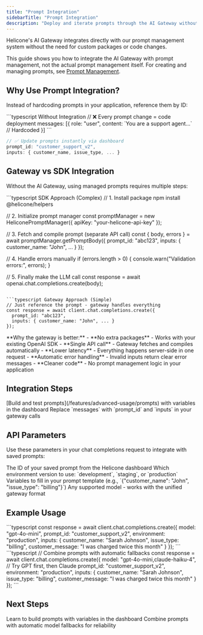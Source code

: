 ```yaml
---
title: "Prompt Integration"
sidebarTitle: "Prompt Integration"
description: "Deploy and iterate prompts through the AI Gateway without code changes"
---
```


Helicone's AI Gateway integrates directly with our prompt management system without the need for custom packages or code changes.

This guide shows you how to integrate the AI Gateway with prompt management, not the actual prompt management itself. For creating and managing prompts, see [Prompt Management](/features/advanced-usage/prompts).

## Why Use Prompt Integration?

Instead of hardcoding prompts in your application, reference them by ID:

<CodeGroup>
```typescript Without Integration
// ❌ Every prompt change = code deployment
messages: [{
  role: "user",
  content: `You are a support agent...` // Hardcoded
}]
```

```typescript With Integration
// ✅ Update prompts instantly via dashboard
prompt_id: "customer_support_v2",
inputs: { customer_name, issue_type, ... }
```
</CodeGroup>

## Gateway vs SDK Integration

Without the AI Gateway, using managed prompts requires multiple steps:

<CodeGroup>
```typescript SDK Approach (Complex)
// 1. Install package
npm install @helicone/helpers

// 2. Initialize prompt manager
const promptManager = new HeliconePromptManager({
  apiKey: "your-helicone-api-key"
});

// 3. Fetch and compile prompt (separate API call)
const { body, errors } = await promptManager.getPromptBody({
  prompt_id: "abc123",
  inputs: { customer_name: "John", ... }
});

// 4. Handle errors manually
if (errors.length > 0) {
  console.warn("Validation errors:", errors);
}

// 5. Finally make the LLM call
const response = await openai.chat.completions.create(body);
```

```typescript Gateway Approach (Simple)
// Just reference the prompt - gateway handles everything
const response = await client.chat.completions.create({
  prompt_id: "abc123",
  inputs: { customer_name: "John", ... }
});
```
</CodeGroup>

<Info>
**Why the gateway is better:**
- **No extra packages** - Works with your existing OpenAI SDK
- **Single API call** - Gateway fetches and compiles automatically
- **Lower latency** - Everything happens server-side in one request
- **Automatic error handling** - Invalid inputs return clear error messages
- **Cleaner code** - No prompt management logic in your application
</Info>

## Integration Steps

<Steps>
<Step title="Create prompts in Helicone">
  [Build and test prompts](/features/advanced-usage/prompts) with variables in the dashboard
</Step>
<Step title="Use prompt_id in your code">
  Replace `messages` with `prompt_id` and `inputs` in your gateway calls
</Step>
</Steps>

## API Parameters

Use these parameters in your chat completions request to integrate with saved prompts:

<Fields>
  <Field name="prompt_id" type="string" required>
    The ID of your saved prompt from the Helicone dashboard
  </Field>
  <Field name="environment" type="string" default="production">
    Which environment version to use: `development`, `staging`, or `production`
  </Field>
  <Field name="inputs" type="object" required>
    Variables to fill in your prompt template (e.g., `{"customer_name": "John", "issue_type": "billing"}`)
  </Field>
  <Field name="model" type="string" required>
    Any supported model - works with the unified gateway format
  </Field>
</Fields>

## Example Usage

<Tabs>
<Tab title="Basic">
```typescript
const response = await client.chat.completions.create({
  model: "gpt-4o-mini",
  prompt_id: "customer_support_v2",
  environment: "production",
  inputs: {
    customer_name: "Sarah Johnson",
    issue_type: "billing",
    customer_message: "I was charged twice this month"
  }
});
```
</Tab>

<Tab title="With Model Fallbacks">
```typescript
// Combine prompts with automatic fallbacks
const response = await client.chat.completions.create({
  model: "gpt-4o-mini,claude-haiku-4", // Try GPT first, then Claude
  prompt_id: "customer_support_v2",
  environment: "production",
  inputs: {
    customer_name: "Sarah Johnson",
    issue_type: "billing",
    customer_message: "I was charged twice this month"
  }
});
```
</Tab>
</Tabs>

## Next Steps

<CardGroup cols={2}>
<Card title="Create Your First Prompt" icon="pencil" href="/features/advanced-usage/prompts">
  Learn to build prompts with variables in the dashboard
</Card>
<Card title="Model Fallbacks" icon="route" href="/gateway/fallbacks">
  Combine prompts with automatic model fallbacks for reliability
</Card>
</CardGroup>